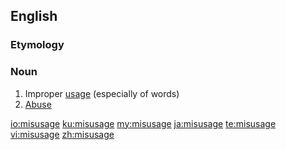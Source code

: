 ==English==

===Etymology===
{{prefix|en|mis|usage}}

===Noun===
{{en-noun}}

# Improper [[usage]] (especially of words)
# [[abuse|Abuse]]

[[io:misusage]]
[[ku:misusage]]
[[my:misusage]]
[[ja:misusage]]
[[te:misusage]]
[[vi:misusage]]
[[zh:misusage]]